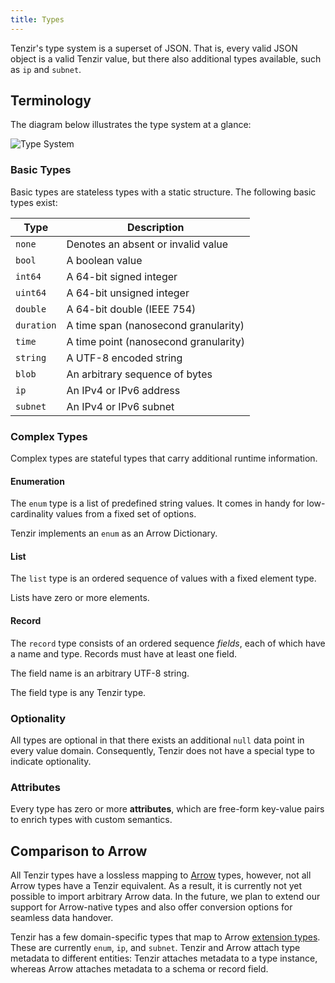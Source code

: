 ```yaml
---
title: Types
---
```


Tenzir's type system is a superset of JSON. That is, every valid JSON object is
a valid Tenzir value, but there also additional types available, such as `ip`
and `subnet`.

## Terminology

The diagram below illustrates the type system at a glance:

![Type System](type-system.svg)

### Basic Types

Basic types are stateless types with a static structure. The following basic
types exist:

| Type       | Description
| ---------- | --------------------------------------
| `none`     | Denotes an absent or invalid value
| `bool`     | A boolean value
| `int64`    | A 64-bit signed integer
| `uint64`   | A 64-bit unsigned integer
| `double`   | A 64-bit double (IEEE 754)
| `duration` | A time span (nanosecond granularity)
| `time`     | A time point (nanosecond granularity)
| `string`   | A UTF-8 encoded string
| `blob`     | An arbitrary sequence of bytes
| `ip`       | An IPv4 or IPv6 address
| `subnet`   | An IPv4 or IPv6 subnet

### Complex Types

Complex types are stateful types that carry additional runtime information.

#### Enumeration

The `enum` type is a list of predefined string values. It comes in handy for
low-cardinality values from a fixed set of options.

Tenzir implements an `enum` as an Arrow Dictionary.

#### List

The `list` type is an ordered sequence of values with a fixed element type.

Lists have zero or more elements.

#### Record

The `record` type consists of an ordered sequence *fields*, each of which have a
name and type. Records must have at least one field.

The field name is an arbitrary UTF-8 string.

The field type is any Tenzir type.

### Optionality

All types are optional in that there exists an additional `null` data point in
every value domain. Consequently, Tenzir does not have a special type to
indicate optionality.

### Attributes

Every type has zero or more **attributes**, which are free-form key-value pairs
to enrich types with custom semantics.

## Comparison to Arrow

All Tenzir types have a lossless mapping to [Arrow](http://arrow.apache.org)
types, however, not all Arrow types have a Tenzir equivalent. As a result, it is
currently not yet possible to import arbitrary Arrow data. In the future, we
plan to extend our support for Arrow-native types and also offer conversion
options for seamless data handover.

Tenzir has a few domain-specific types that map to Arrow [extension
types][extension-types]. These are currently `enum`, `ip`, and `subnet`. Tenzir
and Arrow attach type metadata to different entities: Tenzir attaches metadata
to a type instance, whereas Arrow attaches metadata to a schema or record field.

[extension-types]: https://arrow.apache.org/docs/format/Columnar.html#extension-types
